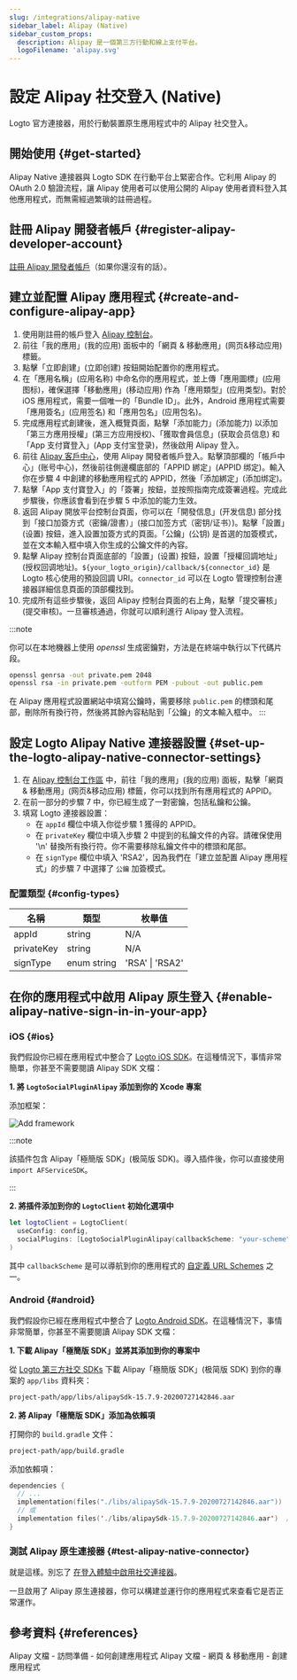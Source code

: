 ```yaml
---
slug: /integrations/alipay-native
sidebar_label: Alipay (Native)
sidebar_custom_props:
  description: Alipay 是一個第三方行動和線上支付平台。
  logoFilename: 'alipay.svg'
---
```




# 設定 Alipay 社交登入 (Native)

Logto 官方連接器，用於行動裝置原生應用程式中的 Alipay 社交登入。

<GuideTip />

## 開始使用 \{#get-started}

Alipay Native 連接器與 Logto SDK 在行動平台上緊密合作。它利用 Alipay 的 OAuth 2.0 驗證流程，讓 Alipay 使用者可以使用公開的 Alipay 使用者資料登入其他應用程式，而無需經過繁瑣的註冊過程。

## 註冊 Alipay 開發者帳戶 \{#register-alipay-developer-account}

[註冊 Alipay 開發者帳戶](https://certifyweb.alipay.com/certify/reg/guide#/)（如果你還沒有的話）。

## 建立並配置 Alipay 應用程式 \{#create-and-configure-alipay-app}

1. 使用剛註冊的帳戶登入 [Alipay 控制台](https://open.alipay.com/)。
2. 前往「我的應用」(我的应用) 面板中的「網頁 & 移動應用」(网页&移动应用) 標籤。
3. 點擊「立即創建」(立即创建) 按鈕開始配置你的應用程式。
4. 在「應用名稱」(应用名称) 中命名你的應用程式，並上傳「應用圖標」(应用图标)，確保選擇「移動應用」(移动应用) 作為「應用類型」(应用类型)。對於 iOS 應用程式，需要一個唯一的「Bundle ID」。此外，Android 應用程式需要「應用簽名」(应用签名) 和「應用包名」(应用包名)。
5. 完成應用程式創建後，進入概覽頁面，點擊「添加能力」(添加能力) 以添加「第三方應用授權」(第三方应用授权)、「獲取會員信息」(获取会员信息) 和「App 支付寶登入」(App 支付宝登录)，然後啟用 Alipay 登入。
6. 前往 [Alipay 客戶中心](https://b.alipay.com/index2.htm)，使用 Alipay 開發者帳戶登入。點擊頂部欄的「帳戶中心」(账号中心)，然後前往側邊欄底部的「APPID 綁定」(APPID 绑定)。輸入你在步驟 4 中創建的移動應用程式的 APPID，然後「添加綁定」(添加绑定)。
7. 點擊「App 支付寶登入」的「簽署」按鈕，並按照指南完成簽署過程。完成此步驟後，你應該會看到在步驟 5 中添加的能力生效。
8. 返回 Alipay 開放平台控制台頁面，你可以在「開發信息」(开发信息) 部分找到「接口加簽方式（密鑰/證書）」(接口加签方式（密钥/证书）)。點擊「設置」(设置) 按鈕，進入設置加簽方式的頁面。「公鑰」(公钥) 是首選的加簽模式，並在文本輸入框中填入你生成的公鑰文件的內容。
9. 點擊 Alipay 控制台頁面底部的「設置」(设置) 按鈕，設置「授權回調地址」(授权回调地址)。`${your_logto_origin}/callback/${connector_id}` 是 Logto 核心使用的預設回調 URI。`connector_id` 可以在 Logto 管理控制台連接器詳細信息頁面的頂部欄找到。
10. 完成所有這些步驟後，返回 Alipay 控制台頁面的右上角，點擊「提交審核」(提交审核)。一旦審核通過，你就可以順利進行 Alipay 登入流程。

:::note

你可以在本地機器上使用 _openssl_ 生成密鑰對，方法是在終端中執行以下代碼片段。

```bash
openssl genrsa -out private.pem 2048
openssl rsa -in private.pem -outform PEM -pubout -out public.pem
```

在 Alipay 應用程式設置網站中填寫公鑰時，需要移除 `public.pem` 的標頭和尾部，刪除所有換行符，然後將其餘內容粘貼到「公鑰」的文本輸入框中。
:::

## 設定 Logto Alipay Native 連接器設置 \{#set-up-the-logto-alipay-native-connector-settings}

1. 在 [Alipay 控制台工作區](https://open.alipay.com/dev/workspace) 中，前往「我的應用」(我的应用) 面板，點擊「網頁 & 移動應用」(网页&移动应用) 標籤，你可以找到所有應用程式的 APPID。
2. 在前一部分的步驟 7 中，你已經生成了一對密鑰，包括私鑰和公鑰。
3. 填寫 Logto 連接器設置：
   - 在 `appId` 欄位中填入你從步驟 1 獲得的 APPID。
   - 在 `privateKey` 欄位中填入步驟 2 中提到的私鑰文件的內容。請確保使用 '\n' 替換所有換行符。你不需要移除私鑰文件中的標頭和尾部。
   - 在 `signType` 欄位中填入 'RSA2'，因為我們在「建立並配置 Alipay 應用程式」的步驟 7 中選擇了 `公鑰` 加簽模式。

### 配置類型 \{#config-types}

| 名稱       | 類型        | 枚舉值          |
| ---------- | ----------- | --------------- |
| appId      | string      | N/A             |
| privateKey | string      | N/A             |
| signType   | enum string | 'RSA' \| 'RSA2' |

## 在你的應用程式中啟用 Alipay 原生登入 \{#enable-alipay-native-sign-in-in-your-app}

### iOS \{#ios}

我們假設你已經在應用程式中整合了 [Logto iOS SDK](/quick-starts/swift)。在這種情況下，事情非常簡單，你甚至不需要閱讀 Alipay SDK 文檔：

**1. 將 `LogtoSocialPluginAlipay` 添加到你的 Xcode 專案**

添加框架：

<img src={addFrameworkImage} alt="Add framework" />

:::note

該插件包含 Alipay「極簡版 SDK」(极简版 SDK)。導入插件後，你可以直接使用 `import AFServiceSDK`。

:::

**2. 將插件添加到你的 `LogtoClient` 初始化選項中**

```swift
let logtoClient = LogtoClient(
  useConfig: config,
  socialPlugins: [LogtoSocialPluginAlipay(callbackScheme: "your-scheme")]
)
```

其中 `callbackScheme` 是可以導航到你的應用程式的 [自定義 URL Schemes](https://developer.apple.com/documentation/xcode/defining-a-custom-url-scheme-for-your-app) 之一。

### Android \{#android}

我們假設你已經在應用程式中整合了 [Logto Android SDK](/quick-starts/android)。在這種情況下，事情非常簡單，你甚至不需要閱讀 Alipay SDK 文檔：

**1. 下載 Alipay「極簡版 SDK」並將其添加到你的專案中**

從 [Logto 第三方社交 SDKs](https://github.com/logto-io/social-sdks/blob/master/alipay/android/alipaySdk-15.7.9-20200727142846.aar) 下載 Alipay「極簡版 SDK」(极简版 SDK) 到你的專案的 `app/libs` 資料夾：

```bash
project-path/app/libs/alipaySdk-15.7.9-20200727142846.aar
```

**2. 將 Alipay「極簡版 SDK」添加為依賴項**

打開你的 `build.gradle` 文件：

```bash
project-path/app/build.gradle
```

添加依賴項：

```kotlin
dependencies {
  // ...
  implementation(files("./libs/alipaySdk-15.7.9-20200727142846.aar"))  // kotlin-script
  // 或
  implementation files('./libs/alipaySdk-15.7.9-20200727142846.aar')  // groovy-script
}
```

### 測試 Alipay 原生連接器 \{#test-alipay-native-connector}

就是這樣。別忘了 [在登入體驗中啟用社交連接器](/connectors/social-connectors/#enable-social-sign-in)。

一旦啟用了 Alipay 原生連接器，你可以構建並運行你的應用程式來查看它是否正常運作。

## 參考資料 \{#references}

<Url href="https://opendocs.alipay.com/support/01rau6">
  Alipay 文檔 - 訪問準備 - 如何創建應用程式
</Url>

<Url href="https://opendocs.alipay.com/open/200/105310">
  Alipay 文檔 - 網頁 & 移動應用 - 創建應用程式
</Url>
